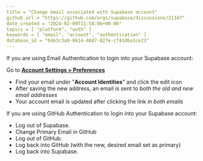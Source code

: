 ```yaml
---
title = "Change email associated with Supabase account"
github_url = "https://github.com/orgs/supabase/discussions/21147"
date_created = "2024-02-09T11:58:06+00:00"
topics = [ "platform", "auth" ]
keywords = [ "email", "account", "authentication" ]
database_id = "6de3c3a9-8614-48d7-827e-cf41d6a1ce23"
---
```


If you are using Email Authentication to login into your Supabase account:

 Go to [**Account Settings > Preferences**](https://supabase.com/dashboard/account/me)
- Find your email under "**Account Identities**" and click the edit icon
- After saving the new address, an email is sent to *both the old and new email addresses*
- Your account email is updated after clicking the link *in both emails*

If you are using GitHub Authentication to login into your Supabase account:

- Log out of Supabase.
- Change Primary Email in GitHub
- Log out of GitHub.
- Log back into GitHub (with the new, desired email set as primary)
- Log back into Supabase.

